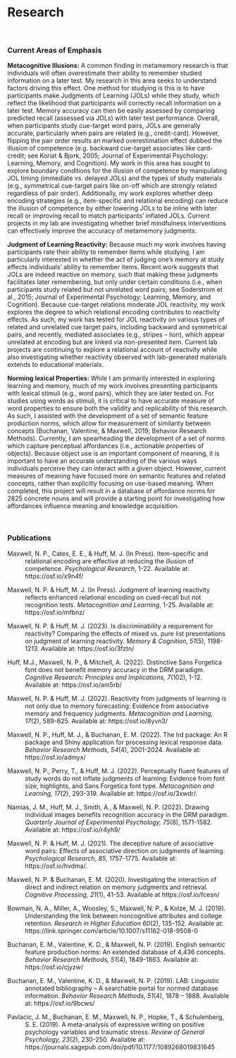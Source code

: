 # Research

<br>

### Current Areas of Emphasis

**Metacognitive Illusions:** A common finding in metamemory research is that individuals will often overestimate their ability to remember studied information on a later test. My research in this area seeks to understand factors driving this effect. One method for studying is this is to have participants make Judgments of Learning (JOLs) while they study, which reflect the likelihood that participants will correctly recall information on a later test. Memory accuracy can then be easily assessed by comparing predicted recall (assessed via JOLs) with later test performance. Overall, when participants study cue-target word pairs, JOLs are generally accurate, particularly when pairs are related (e.g., credit-card). However, flipping the pair order results an marked overestimation effect dubbed the illusion of competence (e.g. backward cue-target associates like card-credit; see Koriat & Bjork, 2005; Journal of Experimental Psychology: Learning, Memory, and Cognition). My work in this area has sought to explore boundary conditions for the illusion of competence by manipulating JOL timing (immediate vs. delayed JOLs) and the types of study materials (e.g., symmetrical cue-target pairs like on-off which are strongly related regardless of pair order). Additionally, my work explores whether deep encoding strategies (e.g., item-specific and relational encoding) can reduce the illusion of competence by either lowering JOLs to be inline with later recall or improving recall to match participants’ inflated JOLs. Current projects in my lab are investigating whether brief mindfulness interventions can effectively improve the accuracy of metamemory judgments.

**Judgment of Learning Reactivity:** Because much my work involves having participants rate their ability to remember items while studying, I am particularly interested in whether the act of judging one’s memory at study effects individuals’ ability to remember items. Recent work suggests that JOLs are indeed reactive on memory, such that making these judgments facilitates later remembering, but only under certain conditions (i.e., when participants study related but not unrelated word pairs; see Soderstrom et al., 2015; Journal of Experimental Psychology: Learning, Memory, and Cognition). Because cue-target relations moderate JOL reactivity, my work explores the degree to which relational encoding contributes to reactivity effects. As such, my work has tested for JOL reactivity on various types of related and unrelated cue target pairs, including backward and symmetrical pairs, and recently, mediated associates (e.g., stripes – lion), which appear unrelated at encoding but are linked via non-presented item. Current lab projects are continuing to explore a relational account of reactivity while also investigating whether reactivity observed with lab-generated materials extends to educational materials.

**Norming lexical Properties:** While I am primarily interested in exploring learning and memory, much of my work involves presenting participants with lexical stimuli (e.g., word pairs), which they are later tested on. For studies using words as stimuli, it is critical to have accurate measure of word properties to ensure both the validity and replicability of this research. As such, I assisted with the development of a set of semantic feature production norms, which allow for measurement of similarity between concepts (Buchanan, Valentine, & Maxwell, 2019; Behavior Research Methods). Currently, I am spearheading the development of a set of norms which capture perceptual affordances (i.e., actionable properties of objects). Because object use is an important component of meaning, it is important to have an accurate understanding of the various ways individuals perceive they can interact with a given object. However, current measures of meaning have focused more on semantic features and related concepts, rather than explicitly focusing on use-based meaning. When completed, this project will result in a database of affordance norms for 2825 concrete nouns and will provide a starting point for investigating how affordances influence meaning and knowledge acquisition.

<br>

### Publications

<div style="text-indent: -40px; padding-left: 40px;">

Maxwell, N. P., Cates, E. E., & Huff, M. J. (In Press). Item-specific and relational encoding are effective at reducing the illusion of competence. *Psychological Research*, 1-22. Available at: https://osf.io/x9n4f/

Maxwell, N. P. & Huff, M. J. (In Press). Judgment of learning reactivity reflects enhanced relational encoding on cued-recall but not recognition tests. *Metacognition and Learning*, 1-25. Available at: https://osf.io/mfbnz/

Maxwell, N. P. & Huff, M. J. (2023). Is discriminability a requirement for reactivity? Comparing the effects of mixed vs. pure list presentations on judgment of learning reactivity. *Memory & Cognition, 51*(5), 1198-1213. Available at: https://osf.io/3fztn/

Huff, M.J., Maxwell, N. P., & Mitchell, A. (2022). Distinctive Sans Forgetica font does not benefit memory accuracy in the DRM paradigm. *Cognitive Research: Principles and Implications, 7*(102), 1-12. Available at: https://osf.io/am5rb/

Maxwell, N. P. & Huff, M. J. (2022). Reactivity from judgments of learning is not only due to memory forecasting: Evidence from associative memory and frequency judgments. *Metacognition and Learning, 17*(2), 589-625. Available at: https://osf.io/8yvn3/

Maxwell, N. P., Huff, M. J., & Buchanan, E. M. (2022). The lrd package: An R package and Shiny application for processing lexical response data. *Behavior Research Methods, 54*(4), 2001-2024. Available at: https://osf.io/admyx/

Maxwell, N. P., Perry, T., & Huff, M. J. (2022). Perceptually fluent features of study words do not inflate judgments of learning: Evidence from font size, highlights, and Sans Forgetica font type. *Metacognition and Learning, 17*(2), 293-319. Available at: https://osf.io/3xwdr/.

Namias, J. M., Huff, M. J., Smith, A., & Maxwell, N. P. (2022). Drawing individual images benefits recognition accuracy in the DRM paradigm. *Quarterly Journal of Experimental Psychology, 75*(8), 1571-1582. Available at: https://osf.io/r4yh9/

Maxwell, N. P. & Huff, M. J. (2021). The deceptive nature of associative word pairs: Effects of associative direction on judgments of learning. *Psychological Research, 85*, 1757-1775. Available at: https://osf.io/hvdma/.

Maxwell, N. P. & Buchanan, E. M. (2020). Investigating the interaction of direct and indirect relation on memory judgments and retrieval. *Cognitive Processing, 21*(1), 41-53. Available at https://osf.io/fcesn/

Bowman, N. A., Miller, A., Woosley, S., Maxwell, N. P., & Kolze, M. J. (2019). Understanding the link between noncognitive attributes and college retention. *Research in Higher Education 60*(2), 135-152. Available at: https://link.springer.com/article/10.1007/s11162-018-9508-0

Buchanan, E. M., Valentine, K. D., & Maxwell, N. P. (2019). English semantic feature production norms: An extended database of 4,436 concepts. *Behavior Research Methods, 51*(4), 1849-1863. Available at: https://osf.io/cjyzw/

Buchanan, E. M., Valentine, K. D., & Maxwell, N. P. (2019). LAB: Linguistic annotated bibliography – A searchable portal for normed database information. *Behavior Research Methods, 51*(4), 1878 – 1888. Available at: https://osf.io/9bcws/

Pavlacic, J. M., Buchanan, E. M., Maxwell, N. P., Hopke, T., & Schulenberg, S. E. (2019). A meta-analysis of expressive writing on positive psychology variables and traumatic stress. *Review of General Psychology, 23*(2), 230-250. Available at: https://journals.sagepub.com/doi/pdf/10.1177/1089268019831645

</div>